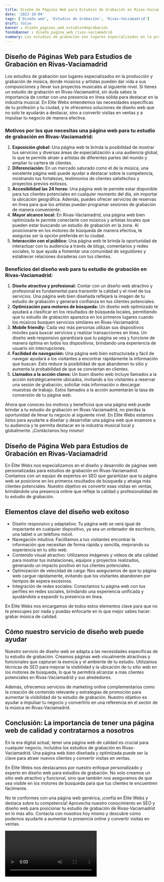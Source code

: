 ```yaml
---
title: Diseño de Páginas Web para Estudios de Grabación en Rivas-Vaciamadrid
date: '2023-10-04'
tags: ['Diseño web', 'Estudios de Grabación', 'Rivas-Vaciamadrid']
draft: false
banner : diseño_paginas_web_estudiosdegrabación
fondoBanner : diseño_pagina_web_rivas-vaciamadrid
summary: Los estudios de grabación son lugares especializados en la producción y grabación de música, donde músicos y artistas pueden dar vida a sus composiciones y llevar sus proyectos musicales al siguiente nivel. Si tienes un estudio de grabación en RivasVaciamadrid, sin duda sabes la importancia de contar con una presencia en línea sólida para destacar en la industria musical. En Elite Webs entendemos las necesidades específicas de tu profesión y tu ciudad, y te ofrecemos soluciones de diseño web que no solo te ayudarán a destacar, sino a convertir visitas en ventas y a impulsar tu negocio de manera efectiva.
---
```


## **Diseño de Páginas Web para Estudios de Grabación en Rivas-Vaciamadrid**

Los estudios de grabación son lugares especializados en la producción y grabación de música, donde músicos y artistas pueden dar vida a sus composiciones y llevar sus proyectos musicales al siguiente nivel. Si tienes un estudio de grabación en Rivas-Vaciamadrid, sin duda sabes la importancia de contar con una presencia en línea sólida para destacar en la industria musical. En Elite Webs entendemos las necesidades específicas de tu profesión y tu ciudad, y te ofrecemos soluciones de diseño web que no solo te ayudarán a destacar, sino a convertir visitas en ventas y a impulsar tu negocio de manera efectiva.

### **Motivos por los que necesitas una página web para tu estudio de grabación en Rivas-Vaciamadrid:**

1. **Exposición global:** Una página web te brinda la posibilidad de mostrar tus servicios y diversas áreas de especialización a una audiencia global, lo que te permite atraer a artistas de diferentes partes del mundo y ampliar tu cartera de clientes.
2. **Diferenciación:** En un mercado saturado como el de la música, una excelente página web puede ayudar a destacar sobre la competencia, mostrando tus fortalezas, testimonios de clientes satisfechos y proyectos previos exitosos.
3. **Accesibilidad las 24 horas:** Una página web te permite estar disponible para tus clientes potenciales en cualquier momento del día, sin importar la ubicación geográfica. Además, puedes ofrecer servicios de reservas en línea para que los artistas puedan programar sesiones de grabación de manera conveniente.
4. **Mayor alcance local:** En Rivas-Vaciamadrid, una página web bien optimizada te permite conectarte con músicos y artistas locales que pueden estar buscando un estudio de grabación en la zona. Al posicionarte en los motores de búsqueda de manera efectiva, te aseguras ser la opción preferida en tu ciudad.
5. **Interacción con el público:** Una página web te brinda la oportunidad de interactuar con tu audiencia a través de blogs, comentarios y redes sociales, lo que ayuda a fomentar una comunidad de seguidores y establecer relaciones duraderas con tus clientes.

### **Beneficios del diseño web para tu estudio de grabación en Rivas-Vaciamadrid:**

1. **Diseño atractivo y profesional:** Contar con un diseño web atractivo y profesional es fundamental para transmitir la calidad y el nivel de tus servicios. Una página web bien diseñada reflejará la imagen de tu estudio de grabación y generará confianza en tus clientes potenciales.
2. **Optimización para motores de búsqueda:** Un diseño web optimizado te ayudará a clasificar en los resultados de búsqueda locales, permitiendo que tu estudio de grabación aparezca en los primeros lugares cuando los músicos busquen servicios similares en Rivas-Vaciamadrid.
3. **Mobile friendly:** Cada vez más personas utilizan sus dispositivos móviles para buscar servicios y realizar transacciones en línea. Un diseño web responsivo garantizará que tu página se vea y funcione de manera óptima en todos los dispositivos, brindando una experiencia de usuario sin interrupciones.
4. **Facilidad de navegación:** Una página web bien estructurada y fácil de navegar ayudará a los visitantes a encontrar rápidamente la información que buscan. Esto reduce la posibilidad de que abandonen tu sitio y aumenta la probabilidad de que se conviertan en clientes.
5. **Llamados a la acción claros:** Un buen diseño web incluye llamados a la acción estratégicamente ubicados, invitando a los visitantes a reservar una sesión de grabación, solicitar más información o descargar muestras de trabajo. Estos llamados a la acción aumentarán la tasa de conversión de tu página web.

Ahora que conoces los motivos y beneficios que una página web puede brindar a tu estudio de grabación en Rivas-Vaciamadrid, no pierdas la oportunidad de llevar tu negocio al siguiente nivel. En Elite Webs estamos listos para ayudarte a diseñar y desarrollar una página web que enamore a tu audiencia y te permita destacar en la industria musical local y globalmente. ¡Contáctanos hoy mismo!

<GifSeo />

<Cta />

## Diseño de Página Web para Estudios de Grabación en Rivas-Vaciamadrid

En Élite Webs nos especializamos en el diseño y desarrollo de páginas web personalizadas para estudios de grabación en Rivas-Vaciamadrid. Contamos con un equipo de expertos en SEO que garantizan que tu página web se posicione en los primeros resultados de búsqueda y atraiga más clientes potenciales. Nuestro objetivo es convertir esas visitas en ventas, brindándote una presencia online que refleje la calidad y profesionalidad de tu estudio de grabación.

## Elementos clave del diseño web exitoso

- Diseño responsivo y adaptativo: Tu página web se verá igual de impactante en cualquier dispositivo, ya sea un ordenador de escritorio, una tablet o un teléfono móvil.
- Navegación intuitiva: Facilitamos a tus visitantes encontrar la información que necesitan de forma rápida y sencilla, mejorando su experiencia en tu sitio web.
- Contenido visual atractivo: Utilizamos imágenes y videos de alta calidad para mostrar tus instalaciones, equipos y proyectos realizados, generando un impacto positivo en tus clientes potenciales.
- Optimización de velocidad de carga: Nos aseguramos de que tu página web cargue rápidamente, evitando que los visitantes abandonen por tiempos de espera excesivos.
- Integración de redes sociales: Conectamos tu página web con tus perfiles en redes sociales, brindando una experiencia unificada y ayudándote a expandir tu presencia en línea.

En Élite Webs nos encargamos de todos estos elementos clave para que no te preocupes por nada y puedas enfocarte en lo que mejor sabes hacer: grabar música de calidad.

## Cómo nuestro servicio de diseño web puede ayudar

Nuestro servicio de diseño web se adapta a las necesidades específicas de tu estudio de grabación. Creamos páginas web visualmente atractivas y funcionales que capturan la esencia y el ambiente de tu estudio. Utilizamos técnicas de SEO para mejorar la visibilidad y la ubicación de tu sitio web en los motores de búsqueda, lo que te permitirá alcanzar a más clientes potenciales en Rivas-Vaciamadrid y sus alrededores.

Además, ofrecemos servicios de marketing online complementarios como la creación de contenido relevante y estrategias de promoción para aumentar la visibilidad de tu estudio de grabación. Nuestro objetivo es ayudar a impulsar tu negocio y convertirlo en una referencia en el sector de la música en Rivas-Vaciamadrid.

## Conclusión: La importancia de tener una página web de calidad y contratarnos a nosotros

En la era digital actual, tener una página web de calidad es crucial para cualquier negocio, incluidos los estudios de grabación en Rivas-Vaciamadrid. Una página web bien diseñada y optimizada puede ser la clave para atraer nuevos clientes y convertir visitas en ventas.

En Élite Webs nos destacamos por nuestro enfoque personalizado y experto en diseño web para estudios de grabación. No solo creamos un sitio web atractivo y funcional, sino que también nos aseguramos de que sea visible en los motores de búsqueda para que tus clientes te encuentren fácilmente.

No te conformes con una página web genérica, ¡confía en Élite Webs y destaca sobre tu competencia! Aprovecha nuestro conocimiento en SEO y diseño web para posicionar tu estudio de grabación de Rivas-Vaciamadrid en lo más alto. Contacta con nosotros hoy mismo y descubre cómo podemos ayudarte a aumentar tu presencia online y convertir visitas en ventas.

<Video />

<CtaBot job='Estudios de Grabación' city='Rivas-Vaciamadrid'/>

<Gmaps query='Rivas-Vaciamadrid+españa+maps' />